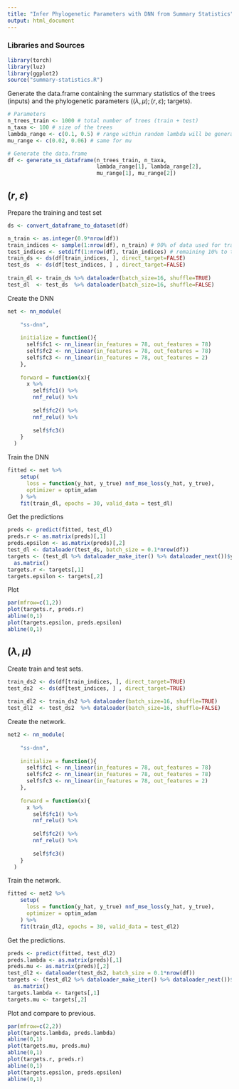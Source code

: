 ```yaml
---
title: "Infer Phylogenetic Parameters with DNN from Summary Statistics"
output: html_document
---
```


### Libraries and Sources 

```r
library(torch)
library(luz)
library(ggplot2)
source("summary-statistics.R")
```


Generate the data.frame containing the summary statistics of the trees (inputs) and 
the phylogenetic parameters ($(\lambda,\mu);(r,\varepsilon)$; targets).

```r
# Parameters 
n_trees_train <- 1000 # total number of trees (train + test)
n_taxa <- 100 # size of the trees
lambda_range <- c(0.1, 0.5) # range within random lambda will be generated 
mu_range <- c(0.02, 0.06) # same for mu

# Generate the data.frame
df <- generate_ss_dataframe(n_trees_train, n_taxa,
                            lambda_range[1], lambda_range[2],
                            mu_range[1], mu_range[2])
```
## $(r, \varepsilon)$

Prepare the training and test set 
```r
ds <- convert_dataframe_to_dataset(df)

n_train <- as.integer(0.9*nrow(df))
train_indices <- sample(1:nrow(df), n_train) # 90% of data used for training 
test_indices <- setdiff(1:nrow(df), train_indices) # remaining 10% to test
train_ds <- ds(df[train_indices, ], direct_target=FALSE)
test_ds  <- ds(df[test_indices, ] , direct_target=FALSE)
  
train_dl <- train_ds %>% dataloader(batch_size=16, shuffle=TRUE)
test_dl  <- test_ds  %>% dataloader(batch_size=16, shuffle=FALSE)
```


Create the DNN 
```r
net <- nn_module(
    
    "ss-dnn", 
    
    initialize = function(){
      self$fc1 <- nn_linear(in_features = 78, out_features = 78)
      self$fc2 <- nn_linear(in_features = 78, out_features = 78)
      self$fc3 <- nn_linear(in_features = 78, out_features = 2)
    }, 
    
    forward = function(x){
      x %>%
        self$fc1() %>%
        nnf_relu() %>%
        
        self$fc2() %>%
        nnf_relu() %>%
        
        self$fc3()
    }
  )
```

Train the DNN
```r
fitted <- net %>%
    setup(
      loss = function(y_hat, y_true) nnf_mse_loss(y_hat, y_true),
      optimizer = optim_adam
    ) %>%
    fit(train_dl, epochs = 30, valid_data = test_dl)
```

Get the predictions 

```r
preds <- predict(fitted, test_dl)
preds.r <- as.matrix(preds)[,1]
preds.epsilon <- as.matrix(preds)[,2]
test_dl <- dataloader(test_ds, batch_size = 0.1*nrow(df))
targets <- (test_dl %>% dataloader_make_iter() %>% dataloader_next())$y %>% 
  as.matrix()
targets.r <- targets[,1]
targets.epsilon <- targets[,2]
```
Plot
```r
par(mfrow=c(1,2))
plot(targets.r, preds.r)
abline(0,1)
plot(targets.epsilon, preds.epsilon)
abline(0,1)
```

## $(\lambda, \mu)$

Create train and test sets.
```r
train_ds2 <- ds(df[train_indices, ], direct_target=TRUE)
test_ds2  <- ds(df[test_indices, ] , direct_target=TRUE)
  
train_dl2 <- train_ds2 %>% dataloader(batch_size=16, shuffle=TRUE)
test_dl2  <- test_ds2  %>% dataloader(batch_size=16, shuffle=FALSE)
```

Create the network.
```r
net2 <- nn_module(
    
    "ss-dnn", 
    
    initialize = function(){
      self$fc1 <- nn_linear(in_features = 78, out_features = 78)
      self$fc2 <- nn_linear(in_features = 78, out_features = 78)
      self$fc3 <- nn_linear(in_features = 78, out_features = 2)
    }, 
    
    forward = function(x){
      x %>%
        self$fc1() %>%
        nnf_relu() %>%
        
        self$fc2() %>%
        nnf_relu() %>%
        
        self$fc3()
    }
  )
```

Train the network.
```r
fitted <- net2 %>%
    setup(
      loss = function(y_hat, y_true) nnf_mse_loss(y_hat, y_true),
      optimizer = optim_adam
    ) %>%
    fit(train_dl2, epochs = 30, valid_data = test_dl2)
```

Get the predictions.
```r
preds <- predict(fitted, test_dl2)
preds.lambda <- as.matrix(preds)[,1]
preds.mu <- as.matrix(preds)[,2]
test_dl2 <- dataloader(test_ds2, batch_size = 0.1*nrow(df))
targets <- (test_dl2 %>% dataloader_make_iter() %>% dataloader_next())$y %>% 
  as.matrix()
targets.lambda <- targets[,1]
targets.mu <- targets[,2]
```

Plot and compare to previous.
```r
par(mfrow=c(2,2))
plot(targets.lambda, preds.lambda)
abline(0,1)
plot(targets.mu, preds.mu)
abline(0,1)
plot(targets.r, preds.r)
abline(0,1)
plot(targets.epsilon, preds.epsilon)
abline(0,1)
```





